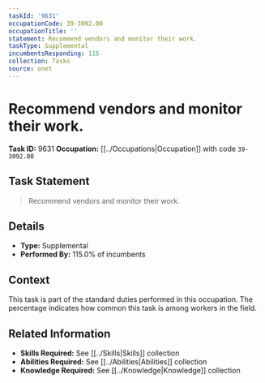 ```yaml
---
taskId: '9631'
occupationCode: 39-3092.00
occupationTitle: ''
statement: Recommend vendors and monitor their work.
taskType: Supplemental
incumbentsResponding: 115
collection: Tasks
source: onet
---
```

# Recommend vendors and monitor their work.

**Task ID:** 9631
**Occupation:** [[../Occupations|Occupation]] with code `39-3092.00`

## Task Statement

> Recommend vendors and monitor their work.

## Details

- **Type:** Supplemental
- **Performed By:** 115.0% of incumbents

## Context

This task is part of the standard duties performed in this occupation. The percentage indicates how common this task is among workers in the field.

## Related Information

- **Skills Required:** See [[../Skills|Skills]] collection
- **Abilities Required:** See [[../Abilities|Abilities]] collection
- **Knowledge Required:** See [[../Knowledge|Knowledge]] collection
